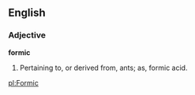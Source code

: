 ==English==

===Adjective===

'''formic'''

#Pertaining to, or derived from, ants; as, formic acid.

[[pl:Formic]]